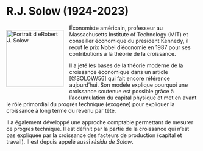 # R.J. Solow (1924-2023) {#sec-solow .unnumbered}

<!-- ![](fig/solow.Png){Fig-Alt="Portrait de Robert J. Solow" Width=150px Float=Right} -->

<div style="float: left; margin-right: 15px; margin-bottom: 15px;">
  <img src="fig/solow.png" alt="Portrait d eRobert J. Solow" style="width: 150px;"/>
</div>

Économiste américain, professeur au Massachusetts Institute of Technology (MIT) et conseiller économique du président Kennedy, il reçut le prix Nobel d'économie en 1987 pour ses contributions à la théorie de la croissance.

Il a jeté les bases de la théorie moderne de la croissance économique dans un article [@SOLOW/56] qui fait encore référence aujourd'hui. Son modèle explique pourquoi une croissance soutenue est possible grâce à l'accumulation du capital physique et met en avant le rôle primordial du progrès technique (exogène) pour expliquer la croissance à long terme du revenu par tête.

Il a également développé une approche comptable permettant de mesurer ce progrès technique.  Il est définit par la partie de la croissance qui n'est pas expliquée par la croissance des facteurs de production (capital et travail). Il est depuis appelé aussi *résidu de Solow*.
